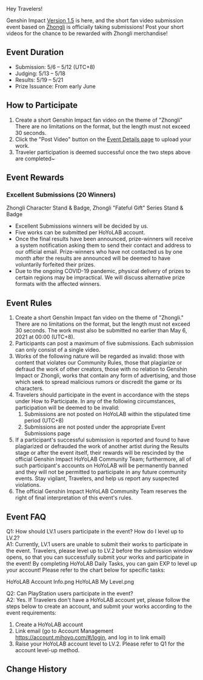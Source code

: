 {{Event
|name              = Moments Among Mountains Zhongli Short Video Contest
|image             = Moments Among Mountains Zhongli Short Video Contest.png
|type              = Web
|type2             = Submission
|time_known        = yes
|time_start        = 2021-05-12
|time_start_offset = GMT+8
|time_end          = 2021-05-19
|time_end_offset   = GMT+8
|link              = https://www.hoyolab.com/contribution/8
|link2             = https://www.hoyolab.com/article/377247
|link2name         = Winners Announcement
}}

Hey Travelers!

Genshin Impact [[Version 1.5]] is here, and the short fan video submission event based on [[Zhongli]] is officially taking submissions! Post your short videos for the chance to be rewarded with Zhongli merchandise!

==Event Duration==
*Submission: 5/6 – 5/12 (UTC+8)
*Judging: 5/13 – 5/18
*Results: 5/19 – 5/21
*Prize Issuance: From early June

==How to Participate==
#Create a short Genshin Impact fan video on the theme of "Zhongli" There are no limitations on the format, but the length must not exceed 30 seconds.
#Click the "Post Video" button on the [https://www.hoyolab.com/contribution/8 Event Details page] to upload your work.
#Traveler participation is deemed successful once the two steps above are completed~

==Event Rewards==
===Excellent Submissions (20 Winners)===
Zhongli Character Stand & Badge, Zhongli "Fateful Gift" Series Stand & Badge
* Excellent Submissions winners will be decided by us.
* Five works can be submitted per HoYoLAB account.
* Once the final results have been announced, prize-winners will receive a system notification asking them to send their contact and address to our official email. Prize-winners who have not contacted us by one month after the results are announced will be deemed to have voluntarily forfeited their prizes.
* Due to the ongoing COVID-19 pandemic, physical delivery of prizes to certain regions may be impractical. We will discuss alternative prize formats with the affected winners.

==Event Rules==
#Create a short Genshin Impact fan video on the theme of "Zhongli." There are no limitations on the format, but the length must not exceed 30 seconds. The work must also be submitted no earlier than May 6, 2021 at 00:00 (UTC+8).
#Participants can post a maximum of five submissions. Each submission can only consist of a single video.
#Works of the following nature will be regarded as invalid: those with content that violates our Community Rules, those that plagiarize or defraud the work of other creators, those with no relation to Genshin Impact or Zhongli, works that contain any form of advertising, and those which seek to spread malicious rumors or discredit the game or its characters.
#Travelers should participate in the event in accordance with the steps under How to Participate. In any of the following circumstances, participation will be deemed to be invalid:
##Submissions are not posted on HoYoLAB within the stipulated time period (UTC+8)
##Submissions are not posted under the appropriate Event Submissions page
#If a participant's successful submission is reported and found to have plagiarized or defrauded the work of another artist during the Results stage or after the event itself, their rewards will be rescinded by the official Genshin Impact HoYoLAB Community Team; furthermore, all of such participant's accounts on HoYoLAB will be permanently banned and they will not be permitted to participate in any future community events. Stay vigilant, Travelers, and help us report any suspected violations.
#The official Genshin Impact HoYoLAB Community Team reserves the right of final interpretation of this event's rules.

==Event FAQ==
Q1: How should LV.1 users participate in the event? How do I level up to LV.2?<br />
A1: Currently, LV.1 users are unable to submit their works to participate in the event. Travelers, please level up to LV.2 before the submission window opens, so that you can successfully submit your works and participate in the event!
By completing HoYoLAB Daily Tasks, you can gain EXP to level up your account! Please refer to the chart below for specific tasks:
<gallery>
HoYoLAB Account Info.png
HoYoLAB My Level.png
</gallery>

Q2: Can PlayStation users participate in the event?<br />
A2: Yes. If Travelers don't have a HoYoLAB account yet, please follow the steps below to create an account, and submit your works according to the event requirements:
#Create a HoYoLAB account
#Link email (go to Account Management https://account.mihoyo.com/#/login, and log in to link email)
#Raise your HoYoLAB account level to LV.2. Please refer to Q1 for the account level-up method.

==Change History==
{{Change History|1.5}}